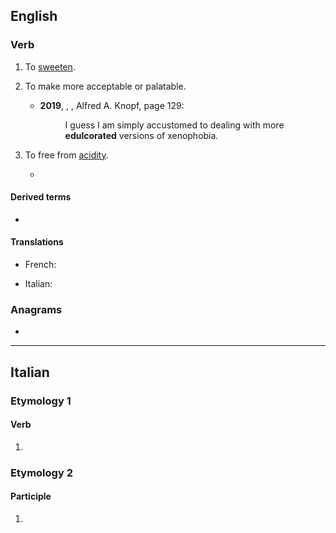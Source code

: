 ==English==

===Verb===
{{en-verb}}

# {{lb|en|rare}} To [[sweeten]].
# {{lb|en|rare}} To make more acceptable or palatable.
#* '''2019''', {{w|Valeria Luiselli}}, ''{{w|Lost Children Archive}}'', Alfred A. Knopf, page 129:
#*: I guess I am simply accustomed to dealing with more '''edulcorated''' versions of xenophobia.
# {{lb|en|rare}} To free from [[acidity]].
#* {{RQ:Boyle Experimental Natural Philosophy|part=2|chapter=VI|pages=159–160|pageref=159|passage=The more Judicious of the Chymiſts themſelves do ſeveral of them novv acknovvledge, that the bare reducing of Pearls to fine Povvder, affords a Medicine much richer in the Vertues of the Pearls, then the ''Magiſtery'', prepar'd by diſſolving them in acid Spirits, and precipitating them vvith Oyl of ''Tartar'', and aftervvards ſcrupulously '''edulcorating''' them.}}

====Derived terms====
* {{l|en|edulcoration}}

====Translations====
{{trans-top|to sweeten}}
* French: {{t+|fr|édulcorer}}
{{trans-mid}}
* Italian: {{t+|it|edulcorare}}
{{trans-bottom}}

{{trans-top|to free from acidity}}
{{trans-mid}}
{{trans-bottom}}

===Anagrams===
* {{anagrams|en|a=acdeelortu|cleared out}}

----

==Italian==

===Etymology 1===

====Verb====
{{head|it|verb form}}

# {{inflection of|it|edulcorare||2|p|pres|indc|;|2|p|impr}}

===Etymology 2===

====Participle====
{{head|it|past participle form|g=f-p}}

# {{feminine plural of|it|edulcorato}}
